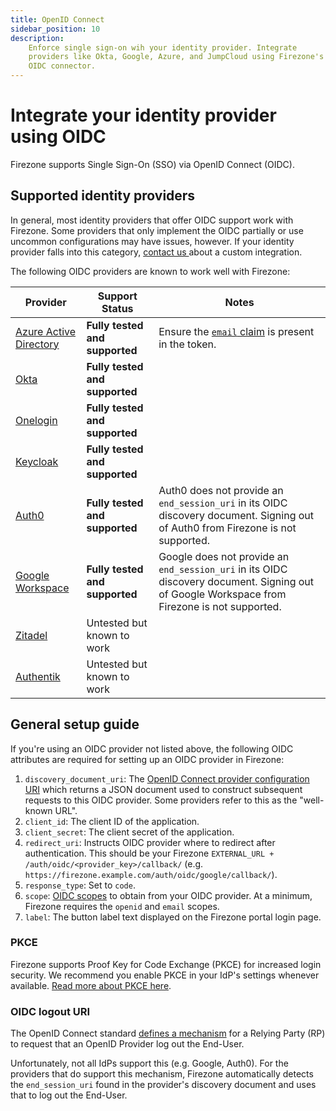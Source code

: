 ```yaml
---
title: OpenID Connect
sidebar_position: 10
description:
    Enforce single sign-on wih your identity provider. Integrate
    providers like Okta, Google, Azure, and JumpCloud using Firezone's
    OIDC connector.
---
```


# Integrate your identity provider using OIDC

Firezone supports Single Sign-On (SSO) via OpenID Connect (OIDC).

## Supported identity providers

In general, most identity providers that offer OIDC support work with Firezone. Some providers
that only implement the OIDC partially or use uncommon configurations may have
issues, however. If your identity provider falls into this category, [contact us
](https://www.firezone.dev/contact/sales) about a custom integration.

The following OIDC providers are known to work well with Firezone:

| Provider                                                                          | Support Status                 | Notes                                                                                                                                                  |
| ---                                                                               | ---                            | ---                                                                                                                                                    |
| [Azure Active Directory](azuread)                                                 | **Fully tested and supported** | Ensure the [`email` claim](https://learn.microsoft.com/en-us/azure/active-directory/develop/active-directory-optional-claims) is present in the token. |
| [Okta](okta)                                                                      | **Fully tested and supported** |                                                                                                                                                        |
| [Onelogin](onelogin)                                                              | **Fully tested and supported** |                                                                                                                                                        |
| [Keycloak](https://www.keycloak.org/)                                             | **Fully tested and supported** |                                                                                                                                                        |
| [Auth0](auth0)                                                                    | **Fully tested and supported** | Auth0 does not provide an `end_session_uri` in its OIDC discovery document. Signing out of Auth0 from Firezone is not supported.                                                                                                                                                       |
| [Google Workspace](google)                                                        | **Fully tested and supported** | Google does not provide an `end_session_uri` in its OIDC discovery document. Signing out of Google Workspace from Firezone is not supported.         |
| [Zitadel](zitadel)                                                                | Untested but known to work     |                                                                                                                                                        |
| [Authentik](https://goauthentik.io/)                                              | Untested but known to work     |                                                                                                                                                        |

## General setup guide

If you're using an OIDC provider not listed above, the following OIDC attributes
are required for setting up an OIDC provider in Firezone:

1. `discovery_document_uri`: The
[OpenID Connect provider configuration URI](https://openid.net/specs/openid-connect-discovery-1_0.html#ProviderConfig)
which returns a JSON document used to construct subsequent requests to this
OIDC provider. Some providers refer to this as the "well-known URL".
1. `client_id`: The client ID of the application.
1. `client_secret`: The client secret of the application.
1. `redirect_uri`: Instructs OIDC provider where to redirect after authentication.
This should be your Firezone `EXTERNAL_URL + /auth/oidc/<provider_key>/callback/`
(e.g. `https://firezone.example.com/auth/oidc/google/callback/`).
1. `response_type`: Set to `code`.
1. `scope`: [OIDC scopes](https://openid.net/specs/openid-connect-basic-1_0.html#Scopes)
to obtain from your OIDC provider. At a minimum, Firezone requires the `openid`
and `email` scopes.
1. `label`: The button label text displayed on the Firezone portal login page.

### PKCE

Firezone supports Proof Key for Code Exchange (PKCE) for increased login security.
We recommend you enable PKCE in your IdP's settings whenever available. [Read more
about PKCE here](https://oauth.net/2/pkce/).

### OIDC logout URI

The OpenID Connect standard [defines a mechanism](https://openid.net/specs/openid-connect-rpinitiated-1_0.html)
for a Relying Party (RP) to request that an OpenID Provider log out the End-User.

Unfortunately, not all IdPs support this (e.g. Google, Auth0). For the providers
that do support this mechanism, Firezone automatically detects the `end_session_uri`
found in the provider's discovery document and uses that to log out the End-User.
